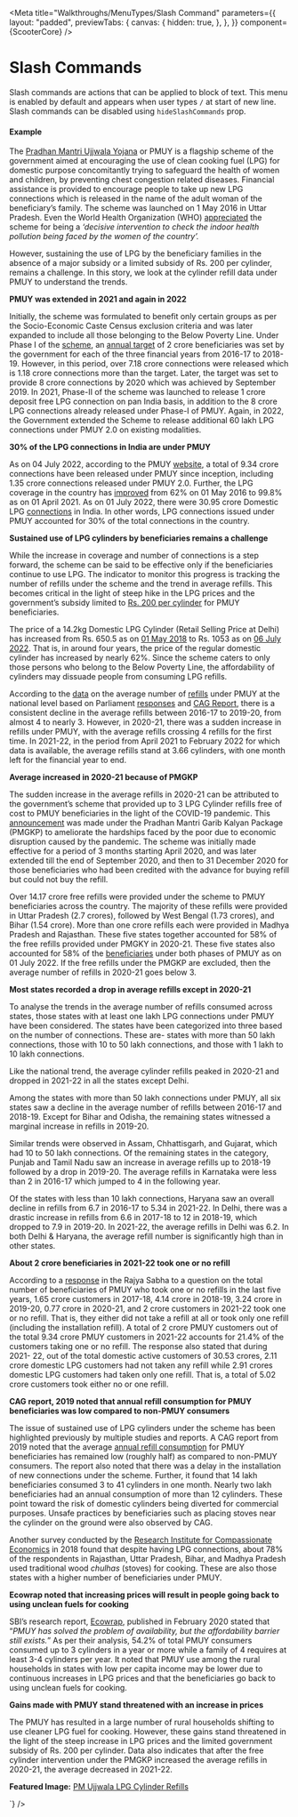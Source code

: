 
<Meta
  title="Walkthroughs/MenuTypes/Slash Command"
  parameters={{
    layout: "padded",
    previewTabs: {
      canvas: {
        hidden: true,
      },
    },
  }}
  component={ScooterCore}
/>

# Slash Commands

Slash commands are actions that can be applied to block of text. This menu is
enabled by default and appears when user types `/` at start of new line. Slash
commands can be disabled using `hideSlashCommands` prop.


#### **Example**

<Canvas>
  <Story name="Slash Command">
    <ScooterCore rows={40} menuType="bubble" heightStrategy="flexible" initialValue={`<p></p>     <p></p>     <p>The <a href="https://www.google.com/url?q=https://pmuy.gov.in/about.html&amp;source=gmail-html&amp;ust=1659722224087000&amp;usg=AOvVaw07jbzvwP2TB6BKhVTAITkp" rel="noopener noreferrer noreferrer" target="_blank">Pradhan Mantri Ujjwala Yojana</a> or PMUY is a flagship scheme of the government aimed at encouraging the use of clean cooking fuel (LPG) for domestic purpose concomitantly trying to safeguard the health of women and children, by preventing chest congestion related diseases. Financial assistance is provided to encourage people to take up new LPG connections which is released in the name of the adult woman of the beneficiary’s family. The scheme was launched on 1 May 2016 in Uttar Pradesh. Even the World Health Organization (WHO) <a href="https://www.google.com/url?q=http://pib.nic.in/PressReleaseIframePage.aspx?PRID%3D1558097&amp;source=gmail-html&amp;ust=1659722224087000&amp;usg=AOvVaw1CufVLDYie5Mgl-k7FtT8h" rel="noopener noreferrer noreferrer" target="_blank">appreciated</a> the scheme for being a <em>‘decisive intervention to check the indoor health pollution being faced by the women of the country’. </em></p>     <p></p>     <p>However, sustaining the use of LPG by the beneficiary families in the absence of a major subsidy or a limited subsidy of Rs. 200 per cylinder, remains a challenge. In this story, we look at the cylinder refill data under PMUY to understand the trends. </p>     <p></p>     <p><strong>PMUY was extended in 2021 and again in 2022</strong></p>     <p></p>     <p>Initially, the scheme was formulated to benefit only certain groups as per the Socio-Economic Caste Census exclusion criteria and was later expanded to include all those belonging to the Below Poverty Line. Under Phase I of the <a href="https://www.google.com/url?q=http://164.100.24.220/loksabhaquestions/annex/178/AU241.pdf&amp;source=gmail-html&amp;ust=1659722224087000&amp;usg=AOvVaw3ic83R3igb1cSqZaNmfZtu" rel="noopener noreferrer noreferrer" target="_blank">scheme</a>, an <a href="https://www.google.com/url?q=http://164.100.24.220/loksabhaquestions/annex/171/AU388.pdf&amp;source=gmail-html&amp;ust=1659722224087000&amp;usg=AOvVaw0d4-HXU6XwWyXtq9t-O9wV" rel="noopener noreferrer noreferrer" target="_blank">annual target</a> of 2 crore beneficiaries was set by the government for each of the three financial years from 2016-17 to 2018-19. However, in this period, over 7.18 crore connections were released which is 1.18 crore connections more than the target. Later, the target was set to provide 8 crore connections by 2020 which was achieved by September 2019. In 2021, Phase-II of the scheme was launched to release 1 crore deposit free LPG connection on pan India basis, in addition to the 8 crore LPG connections already released under Phase-I of PMUY. Again, in 2022, the Government extended the Scheme to release additional 60 lakh LPG connections under PMUY 2.0 on existing modalities. </p>     <p></p>     <p><strong>30% of the LPG connections in India are under PMUY</strong></p>     <p></p>     <p>As on 04 July 2022, according to the PMUY <a href="https://www.google.com/url?q=https://www.pmuy.gov.in/index.aspx&amp;source=gmail-html&amp;ust=1659722224087000&amp;usg=AOvVaw1i4WRuPSjPj1cb1eYaU5RY" rel="noopener noreferrer noreferrer" target="_blank">website</a>, a total of 9.34 crore connections have been released under PMUY since inception, including 1.35 crore connections released under PMUY 2.0. Further, the LPG coverage in the country has <a href="https://www.google.com/url?q=https://www.pmuy.gov.in/about.html&amp;source=gmail-html&amp;ust=1659722224087000&amp;usg=AOvVaw2SkfHCHeckUmvl7HA9QwCH" rel="noopener noreferrer noreferrer" target="_blank">improved</a> from 62% on 01 May 2016 to 99.8% as on 01 April 2021. As on 01 July 2022, there were 30.95 crore Domestic LPG <a href="https://www.google.com/url?q=https://pqars.nic.in/annex/257/AU947.pdf&amp;source=gmail-html&amp;ust=1659722224087000&amp;usg=AOvVaw3g6YARaRUPUaKznbbxH6Kd" rel="noopener noreferrer noreferrer" target="_blank">connections</a> in India. In other words, LPG connections issued under PMUY accounted for 30% of the total connections in the country.</p>     <p></p>     <p><strong>Sustained use of LPG cylinders by beneficiaries remains a challenge</strong></p>     <p></p>     <p>While the increase in coverage and number of connections is a step forward, the scheme can be said to be effective only if the beneficiaries continue to use LPG. The indicator to monitor this progress is tracking the number of refills under the scheme and the trend in average refills. This becomes critical in the light of steep hike in the LPG prices and the government’s subsidy limited to <a href="https://www.google.com/url?q=https://pqars.nic.in/annex/257/AU1638.pdf&amp;source=gmail-html&amp;ust=1659722224087000&amp;usg=AOvVaw2autgpeM8mBO45l65j2b5Y" rel="noopener noreferrer noreferrer" target="_blank">Rs. 200 per cylinder</a> for PMUY beneficiaries.</p>     <p></p>     <p>The price of a 14.2kg Domestic LPG Cylinder (Retail Selling Price at Delhi) has increased from Rs. 650.5 as on <a href="https://www.google.com/url?q=http://164.100.24.220/loksabhaquestions/annex/177/AU1990.pdf&amp;source=gmail-html&amp;ust=1659722224087000&amp;usg=AOvVaw0n6dNEIkklkKo6-LcQnW3Q" rel="noopener noreferrer noreferrer" target="_blank">01 May 2018</a> to Rs. 1053 as on <a href="https://www.google.com/url?q=http://164.100.24.220/loksabhaquestions/annex/179/AU742.pdf&amp;source=gmail-html&amp;ust=1659722224087000&amp;usg=AOvVaw1WPLvwXNtdFkyn7VwhDmYo" rel="noopener noreferrer noreferrer" target="_blank">06 July 2022</a>. That is, in around four years, the price of the regular domestic cylinder has increased by nearly 62%. Since the scheme caters to only those persons who belong to the Below Poverty Line, the affordability of cylinders may dissuade people from consuming LPG refills.  </p>     <p></p>     <p>According to the <a href="https://www.google.com/url?q=https://pqars.nic.in/annex/255/AU2538.pdf&amp;source=gmail-html&amp;ust=1659722224087000&amp;usg=AOvVaw1ktXL-f2ZE4powvfmE5ZGs" rel="noopener noreferrer noreferrer" target="_blank">data</a> on the average number of <a href="https://www.google.com/url?q=http://164.100.24.220/loksabhaquestions/annex/17/AU1281.pdf&amp;source=gmail-html&amp;ust=1659722224087000&amp;usg=AOvVaw2T1lgBzC1dIKH9Mj75Kfor" rel="noopener noreferrer noreferrer" target="_blank">refills</a> under PMUY at the national level based on Parliament <a href="https://www.google.com/url?q=https://pqars.nic.in/annex/256/AU2057.pdf&amp;source=gmail-html&amp;ust=1659722224087000&amp;usg=AOvVaw2fH6TR2663LMo6Qbp2C4tw" rel="noopener noreferrer noreferrer" target="_blank">responses</a> and <a href="https://www.google.com/url?q=https://cag.gov.in/uploads/download_audit_report/2019/Report_No_14_of_2019_Performance_Audit_of_Pradhan_Mantri_Ujjwala_Yojana_Ministry_of_Petroleum_and_Natural_Gas_0.pdf%23page%3D82&amp;source=gmail-html&amp;ust=1659722224087000&amp;usg=AOvVaw3rNbvrQIynvfKPZUoVKgpg" rel="noopener noreferrer noreferrer" target="_blank">CAG Report</a>, there is a consistent decline in the average refills between 2016-17 to 2019-20, from almost 4 to nearly 3. However, in 2020-21, there was a sudden increase in refills under PMUY, with the average refills crossing 4 refills for the first time. In 2021-22, in the period from April 2021 to February 2022 for which data is available, the average refills stand at 3.66 cylinders, with one month left for the financial year to end. </p>     <p></p>         <p></p>     <p><strong>Average increased in 2020-21 because of PMGKP</strong></p>     <p></p>     <p>The sudden increase in the average refills in 2020-21 can be attributed to the government’s scheme that provided up to 3 LPG Cylinder refills free of cost to PMUY beneficiaries in the light of the COVID-19 pandemic. This <a href="https://www.google.com/url?q=https://pqars.nic.in/annex/257/AU946.pdf&amp;source=gmail-html&amp;ust=1659722224087000&amp;usg=AOvVaw2IlpkuuvPwSoQ-kFb_whXP" rel="noopener noreferrer noreferrer" target="_blank">announcement</a> was made under the Pradhan Mantri Garib Kalyan Package (PMGKP) to ameliorate the hardships faced by the poor due to economic disruption caused by the pandemic. The scheme was initially made effective for a period of 3 months starting April 2020, and was later extended till the end of September 2020, and then to 31 December 2020 for those beneficiaries who had been credited with the advance for buying refill but could not buy the refill.  </p>     <p></p>     <p>Over 14.17 crore free refills were provided under the scheme to PMUY beneficiaries across the country. The majority of these refills were provided in Uttar Pradesh (2.7 crores), followed by West Bengal (1.73 crores), and Bihar (1.54 crore). More than one crore refills each were provided in Madhya Pradesh and Rajasthan. These five states together accounted for 58% of the free refills provided under PMGKY in 2020-21. These five states also accounted for 58% of the <a href="https://www.google.com/url?q=http://164.100.24.220/loksabhaquestions/annex/179/AU706.pdf&amp;source=gmail-html&amp;ust=1659722224087000&amp;usg=AOvVaw3bGB8DgXzcgmPwaR-LX3AH" rel="noopener noreferrer noreferrer" target="_blank">beneficiaries</a> under both phases of PMUY as on 01 July 2022. If the free refills under the PMGKP are excluded, then the average number of refills in 2020-21 goes below 3.  </p>     <p></p>     <p><strong>Most states recorded a drop in average refills except in 2020-21</strong></p>     <p></p>     <p>To analyse the trends in the average number of refills consumed across states, those states with at least one lakh LPG connections under PMUY have been considered. The states have been categorized into three based on the number of connections. These are- states with more than 50 lakh connections, those with 10 to 50 lakh connections, and those with 1 lakh to 10 lakh connections. </p>     <p></p>     <p>Like the national trend, the average cylinder refills peaked in 2020-21 and dropped in 2021-22 in all the states except Delhi.</p>     <p></p>     <p>Among the states with more than 50 lakh connections under PMUY, all six states saw a decline in the average number of refills between 2016-17 and 2018-19. Except for Bihar and Odisha, the remaining states witnessed a marginal increase in refills in 2019-20. </p>     <p></p>     <p>Similar trends were observed in Assam, Chhattisgarh, and Gujarat, which had 10 to 50 lakh connections. Of the remaining states in the category, Punjab and Tamil Nadu saw an increase in average refills up to 2018-19 followed by a drop in 2019-20. The average refills in Karnataka were less than 2 in 2016-17 which jumped to 4 in the following year. </p>     <p></p>     <p>Of the states with less than 10 lakh connections, Haryana saw an overall decline in refills from 6.7 in 2016-17 to 5.34 in 2021-22. In Delhi, there was a drastic increase in refills from 6.6 in 2017-18 to 12 in 2018-19, which dropped to 7.9 in 2019-20. In 2021-22, the average refills in Delhi was 6.2. In both Delhi &amp; Haryana, the average refill number is significantly high than in other states. </p>     <p></p>         <p></p>     <p><strong>About 2 crore beneficiaries in 2021-22 took one or no refill</strong></p>     <p></p>     <p>According to a <a href="https://www.google.com/url?q=https://pqars.nic.in/annex/257/AU1740.pdf&amp;source=gmail-html&amp;ust=1659722224087000&amp;usg=AOvVaw1V_rbomqBAzNAyXtAkKrKR" rel="noopener noreferrer noreferrer" target="_blank">response</a> in the Rajya Sabha to a question on the total number of beneficiaries of PMUY who took one or no refills in the last five years, 1.65 crore customers in 2017-18, 4.14 crore in 2018-19, 3.24 crore in 2019-20, 0.77 crore in 2020-21, and 2 crore customers in 2021-22 took one or no refill.  That is, they either did not take a refill at all or took only one refill (including the installation refill). A total of 2 crore PMUY customers out of the total 9.34 crore PMUY customers in 2021-22 accounts for 21.4% of the customers taking one or no refill.  The response also stated that during 2021- 22, out of the total domestic active customers of 30.53 crores, 2.11 crore domestic LPG customers had not taken any refill while 2.91 crores domestic LPG customers had taken only one refill. That is, a total of 5.02 crore customers took either no or one refill. </p>     <p></p>     <p></p>     <p></p>     <p></p>         <p></p>     <p><strong>CAG report, 2019 noted that annual refill consumption for PMUY beneficiaries was low compared to non-PMUY consumers</strong></p>     <p></p>     <p>The issue of sustained use of LPG cylinders under the scheme has been highlighted previously by multiple studies and reports. A CAG report from 2019 noted that the average <a href="https://www.google.com/url?q=https://cag.gov.in/uploads/download_audit_report/2019/Report_No_14_of_2019_Performance_Audit_of_Pradhan_Mantri_Ujjwala_Yojana_Ministry_of_Petroleum_and_Natural_Gas_0.pdf%23page%3D63&amp;source=gmail-html&amp;ust=1659722224087000&amp;usg=AOvVaw2OV7oQl5i0NkpkwI-ucSeL" rel="noopener noreferrer noreferrer" target="_blank">annual refill consumption</a> for PMUY beneficiaries has remained low (roughly half) as compared to non-PMUY consumers. The report also noted that there was a delay in the installation of new connections under the scheme. Further, it found that 14 lakh beneficiaries consumed 3 to 41 cylinders in one month. Nearly two lakh beneficiaries had an annual consumption of more than 12 cylinders. These point toward the risk of domestic cylinders being diverted for commercial purposes. Unsafe practices by beneficiaries such as placing stoves near the cylinder on the ground were also observed by CAG. </p>     <p></p>     <p>Another survey conducted by the <a href="https://www.google.com/url?q=https://riceinstitute.org/research/persistence-of-solid-fuel-use-despite-increases-in-lpg-ownership-new-survey-evidence-from-rural-north-india/&amp;source=gmail-html&amp;ust=1659722224087000&amp;usg=AOvVaw0gTR7as8h76go5DhvPE-f4" rel="noopener noreferrer noreferrer" target="_blank">Research Institute for Compassionate Economics</a> in 2018 found that despite having LPG connections, about 78% of the respondents in Rajasthan, Uttar Pradesh, Bihar, and Madhya Pradesh used traditional wood <em>chulhas </em>(stoves) for cooking. These are also those states with a higher number of beneficiaries under PMUY. </p>     <p></p>     <p><strong>Ecowrap noted that increasing prices will result in people going back to using unclean fuels for cooking</strong></p>     <p></p>     <p>SBI’s research report, <a href="https://www.google.com/url?q=https://sbi.co.in/documents/13958/2820818/1702201428-Ecowrap_20200217.pdf/4d805b7b-86ed-345c-8232-854791b64a0e?t%3D1581929334459%26TSPD_101_R0%3D08b90ded0cab2000e8a5cb804d29d09803b1bfb41d0e7b3aa930ba7ecaf2c1e8ad96005228a5d8d608f97602f514300070980d60447c1fcb32b0461dc8516bf0322bc450751feb20fe6eda083c466d65b4c72c23f3a114277de8524d20a825ee&amp;source=gmail-html&amp;ust=1659722224087000&amp;usg=AOvVaw2Dp0atJ3Vfipo9X_AV7EM-" rel="noopener noreferrer noreferrer" target="_blank">Ecowrap</a>, published in February 2020 stated that “<em>PMUY has solved the problem of availability, but the affordability barrier still exists.</em>” As per their analysis, 54.2% of total PMUY consumers consumed up to 3 cylinders in a year or more while a family of 4 requires at least 3-4 cylinders per year. It noted that PMUY use among the rural households in states with low per capita income may be lower due to continuous increases in LPG prices and that the beneficiaries go back to using unclean fuels for cooking. </p>     <p></p>     <p><strong>Gains made with PMUY stand threatened with an increase in prices</strong></p>     <p></p>     <p>The PMUY has resulted in a large number of rural households shifting to use cleaner LPG fuel for cooking. However, these gains stand threatened in the light of the steep increase in LPG prices and the limited government subsidy of Rs. 200 per cylinder. Data also indicates that after the free cylinder intervention under the PMGKP increased the average refills in 2020-21, the average decreased in 2021-22. </p>     <p></p>     <p><strong>Featured Image:</strong> <a href="https://www.google.com/url?q=https://www.ceew.in/sites/all/themes/ceew/images/energy.jpg&amp;source=gmail-html&amp;ust=1659722224087000&amp;usg=AOvVaw2GN9AJodaDzeZjQEksYQaL" rel="noreferrer noopener noreferrer" target="_blank">PM Ujjwala  LPG Cylinder Refills</a></p>     <p></p>`} />
  </Story>
</Canvas>
